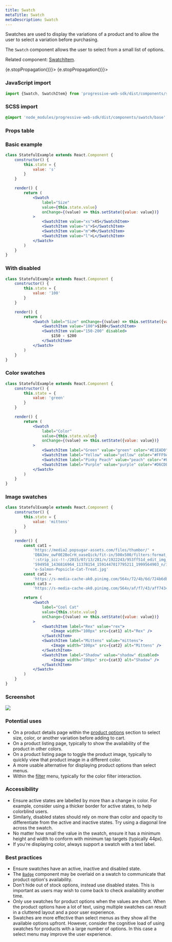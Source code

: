 ```yaml
---
title: Swatch
metaTitle: Swatch
metaDescription: Swatch
---
```



<div class="component-intro">

Swatches are used to display the variations of a product and to allow the user to select a variation before purchasing.

The `Swatch` component allows the user to select from a small list of options.

Related component: [SwatchItem](SwatchItem).

</div>

<div onClick={(e) => {e.stopPropagation()}}>
<Tabs activeIndex={0} className="devcenter">
<TabsPanel title="Code" onClick={(e) => {e.stopPropagation()}}>

### JavaScript import

```jsx
import {Swatch, SwatchItem} from 'progressive-web-sdk/dist/components/swatch'
```

### SCSS import

```scss
@import 'node_modules/progressive-web-sdk/dist/components/swatch/base';
```

### Props table

<PropsTable propMetaData={props.componentMetadata.childrenComponentProp} />

### Basic example

```jsx react-live=true
class StatefulExample extends React.Component {
    constructor() {
        this.state = {
            value: 's'
        }
    }

    render() {
        return (
            <Swatch
                label="Size"
                value={this.state.value}
                onChange={(value) => this.setState({value: value})}
            >
                <SwatchItem value="xs">XS</SwatchItem>
                <SwatchItem value="s">S</SwatchItem>
                <SwatchItem value="m">M</SwatchItem>
                <SwatchItem value="l">L</SwatchItem>
            </Swatch>
        )
    }
}
```

### With disabled

```jsx react-live=true
class StatefulExample extends React.Component {
    constructor() {
        this.state = {
            value: '100'
        }
    }

    render() {
        return (
            <Swatch label="Size" onChange={(value) => this.setState({value: value})}>
                <SwatchItem value="100">$100</SwatchItem>
                <SwatchItem value="150-200" disabled>
                    $150 - $200
                </SwatchItem>
            </Swatch>
        )
    }
}
```

### Color swatches

```jsx react-live=true
class StatefulExample extends React.Component {
    constructor() {
        this.state = {
            value: 'green'
        }
    }

    render() {
        return (
            <Swatch
                label="Color"
                value={this.state.value}
                onChange={(value) => this.setState({value: value})}
            >
                <SwatchItem label="Green" value="green" color="#E1EAD0" />
                <SwatchItem label="Yellow" value="yellow" color="#FFF9AD" />
                <SwatchItem label="Pinky Peach" value="peach" color="#FDD7C9" disabled />
                <SwatchItem label="Purple" value="purple" color="#D6CDE6" />
            </Swatch>
        )
    }
}
```

### Image swatches

```jsx react-live=true
class StatefulExample extends React.Component {
    constructor() {
        this.state = {
            value: 'mittens'
        }
    }

    render() {
        const cat1 =
            'https://media2.popsugar-assets.com/files/thumbor/' +
            'DBA3mv_owF0E2BoCrH_oaseQick/fit-in/500x500/filters:format_auto-!!-' +
            ':strip_icc-!!-/2015/07/13/281/n/1922243/953ff51d_edit_img_image_16' +
            '594958_1436816964_11378154_1591447017795211_1999564903_n/i/Homemad' +
            'e-Salmon-Popsicle-Cat-Treat.jpg'
        const cat2 =
            'https://s-media-cache-ak0.pinimg.com/564x/72/4b/6d/724b6dbf91c378a53d6890bb525c1aa9.jpg'
        const cat3 = 
            'https://s-media-cache-ak0.pinimg.com/564x/af/f7/43/aff743479fc29789d2231329453b1abc.jpg'

        return (
            <Swatch
                label="Cool Cat"
                value={this.state.value}
                onChange={(value) => this.setState({value: value})}
            >
                <SwatchItem label="Rex" value="rex">
                    <Image width="100px" src={cat1} alt="Rex" />
                </SwatchItem>
                <SwatchItem label="Mittens" value="mittens">
                    <Image width="100px" src={cat2} alt="Mittens" />
                </SwatchItem>
                <SwatchItem label="Shadow" value="shadow" disabled>
                    <Image width="100px" src={cat3} alt="Shadow" />
                </SwatchItem>
            </Swatch>
        )
    }
}
```

</TabsPanel>
<TabsPanel title="Design" class="markdown">

### Screenshot

![](./images/components/swatch/swatch-uikit.png)

### Potential uses

-   On a product details page within the [product options](ProductOptions) section to select size, color, or another variation before adding to cart.
-   On a product listing page, typically to show the availability of the product in other colors.
-   On a product listing page to toggle the product image, typically to quickly view that product image in a different color.
-   A more usable alternative for displaying product options than select menus.
-   Within the [filter](Filtering) menu, typically for the color filter interaction.

### Accessibility

-   Ensure active states are labelled by more than a change in color. For example, consider using a thicker border for active states, to help colorblind users.
-   Similarly, disabled states should rely on more than color and opacity to differentiate from the active and inactive states. Try using a diagonal line across the swatch.
-   No matter how small the value in the swatch, ensure it has a minimum height and width to conform with minimum tap targets (typically 44px).
-   If you're displaying color, always support a swatch with a text label.

### Best practices

-   Ensure swatches have an active, inactive and disabled state.
-   The [`Badge`](Badge) component may be overlaid on a swatch to communicate that product option's availability.
-   Don't hide out of stock options, instead use disabled states. This is important as users may wish to come back to check availability another time.
-   Only use swatches for product options when the values are short. When the product options have a lot of text, using multiple swatches can result in a cluttered layout and a poor user experience.
-   Swatches are more effective than select menus as they show all the available options upfront. However, consider the cognitive load of using swatches for products with a large number of options. In this case a select menu may improve the user experience.

</TabsPanel>
</Tabs>
</div>
